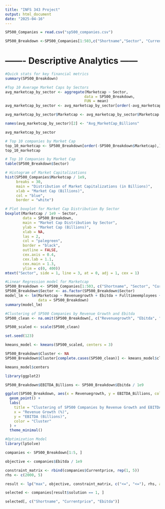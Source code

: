 ```yaml
---
title: "INFS 343 Project"
output: html_document
date: "2025-04-16"
---
```


```r
SP500_Companies = read.csv("sp500_companies.csv")
```

```r
SP500_Breakdown <-SP500_Companies[1:503,c("Shortname","Sector", "Currentprice", "Marketcap", "Ebitda", "Revenuegrowth")]
```

# ------- Descriptive Analytics ------
```r
#Quick stats for key financial metrics 
summary(SP500_Breakdown)
```

```r
#Top 10 Average Market Caps by Sectors
avg_marketcap_by_sector <- aggregate(Marketcap ~ Sector, 
                                    data = SP500_Breakdown, 
                                    FUN = mean)
avg_marketcap_by_sector <- avg_marketcap_by_sector[order(-avg_marketcap_by_sector$Marketcap), ]

avg_marketcap_by_sector$Marketcap <- avg_marketcap_by_sector$Marketcap / 1e9 

names(avg_marketcap_by_sector)[2] <- "Avg_MarketCap_Billions"

avg_marketcap_by_sector
```

```r
# Top 10 companies by Market Cap
top_10_marketcap <- SP500_Breakdown[order(-SP500_Breakdown$Marketcap),][1:11,]
top_10_marketcap
```

```r
# Top 10 Companies by Market Cap
table(SP500_Breakdown$Sector)
```

```r
# Histogram of Market Capitalizations
hist(SP500_Companies$Marketcap / 1e9,
     breaks = 30,
     main = "Distribution of Market Capitalizations (in Billions)",
     xlab = "Market Cap (Billions)",
     col = "blue",
     border = "white")
```

```r
# Plot boxplot for Market Cap Distribution By Sector
boxplot(Marketcap / 1e9 ~ Sector,
        data = SP500_Breakdown,
        main = "Market Cap Distribution by Sector",
        ylab = "Market Cap (Billions)",
        xlab = NA,
        las = 2,
        col = "palegreen",
        border = "black",
        outline = FALSE,
        cex.axis = 0.4,
        cex.lab = 1.1,
        cex.main = 1.3,
        ylim = c(0, 400))
mtext("Sector", side = 1, line = 3, at = 0, adj = 1, cex = 1)
```


```r
#Linear Regression model for Marketcap
SP500_Breakdown <- SP500_Companies[1:503, c("Shortname", "Sector", "Currentprice", "Marketcap", "Ebitda", "Revenuegrowth", "Fulltimeemployees")]
SP500_Breakdown$Sector <- as.factor(SP500_Breakdown$Sector)
model_lm <- lm(Marketcap ~ Revenuegrowth + Ebitda + Fulltimeemployees + Sector,
               data = SP500_Breakdown)
summary(model_lm)
```

```r
#Clustering of SP500 Companies by Revenue Growth and Ebitda
SP500_clean <- na.omit(SP500_Breakdown[, c("Revenuegrowth", "Ebitda", "Fulltimeemployees")])

SP500_scaled <- scale(SP500_clean)

set.seed(123)

kmeans_model <- kmeans(SP500_scaled, centers = 3)

SP500_Breakdown$Cluster <- NA 
SP500_Breakdown$Cluster[complete.cases(SP500_clean)] <- kmeans_model$cluster 

kmeans_model$centers

library(ggplot2)

SP500_Breakdown$EBITDA_Billions <- SP500_Breakdown$Ebitda / 1e9

ggplot(SP500_Breakdown, aes(x = Revenuegrowth, y = EBITDA_Billions, color = factor(Cluster))) +
  geom_point() +
  labs(
    title = "Clustering of SP500 Companies by Revenue Growth and EBITDA",
    x = "Revenue Growth (%)",
    y = "EBITDA (Billions)",
    color = "Cluster"
  ) +
  theme_minimal()
```

```r
#Optimization Model
library(lpSolve)

companies <- SP500_Breakdown[1:5, ]

objective <- companies$Ebitda / 1e9

constraint_matrix <- rbind(companies$Currentprice, rep(1, 5))
rhs <- c(2000, 5)

result <- lp("max", objective, constraint_matrix, c("<=", "<="), rhs, all.bin = TRUE)

selected <- companies[result$solution == 1, ]

selected[, c("Shortname", "Currentprice", "Ebitda")]
```

